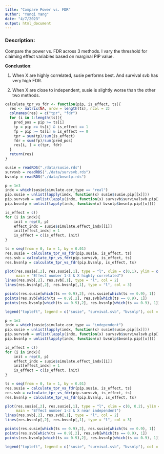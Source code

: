 ```yaml
---
title: "Compare Power vs. FDR"
author: "Yunqi Yang"
date: "4/7/2023"
output: html_document
---
```


### Description:

Compare the power vs. FDR across 3 methods. I vary the threshold for claiming effect variables based on marginal PIP value. 

**Conclustion**:

1. When X are highly correlated, susie performs best. And survival svb has very high FDR.

2. When X are close to independent, susie is slightly worse than the other two methods. 


```r
calculate_tpr_vs_fdr <- function(pip, is_effect, ts){
  res <- matrix(NA, nrow = length(ts), ncol = 2)
  colnames(res) = c("tpr", "fdr")
  for (i in 1:length(ts)){
    pred_pos = pip >= ts[i]
    tp = pip >= ts[i] & is_effect == 1
    fp = pip >= ts[i] & is_effect == 0
    tpr = sum(tp)/sum(is_effect)
    fdr = sum(fp)/sum(pred_pos)
    res[i, ] = c(tpr, fdr)
  }
  return(res)
}

```

```r
susie = readRDS("./data/susie.rds")
survsvb = readRDS("./data/survsvb.rds")
bvsnlp = readRDS("./data/bvsnlp.rds")
```

```r
p = 1e3
indx = which(susie$simulate.cor_type == "real")
pip.susie = unlist(lapply(indx, function(x) susie$susie.pip[[x]]))
pip.survsvb = unlist(lapply(indx, function(x) survsvb$survivalsvb.pip[[x]]))
pip.bvsnlp = unlist(lapply(indx, function(x) bvsnlp$bvsnlp.pip[[x]]))

is_effect = c()
for (i in indx){
    init = rep(0, p)
    effect_indx = susie$simulate.effect_indx[[i]]
    init[effect_indx] = 1
    is_effect = c(is_effect, init)
}

```

```r
ts = seq(from = 0, to = 1, by = 0.01)
res.susie = calculate_tpr_vs_fdr(pip.susie, is_effect, ts)
res.svb = calculate_tpr_vs_fdr(pip.survsvb, is_effect, ts)
res.bvsnlp = calculate_tpr_vs_fdr(pip.bvsnlp, is_effect, ts)
```

```r
plot(res.susie[,2], res.susie[,1], type = "l", xlim = c(0,1), ylim = c(0, 1), xlab = "FDR", ylab = "Power",
     main = "Effect number 1-3 & X highly correlated")
lines(res.svb[,2], res.svb[,1], type = "l", col = 2)
lines(res.bvsnlp[,2], res.bvsnlp[,1], type = "l", col = 3)

points(res.susie[which(ts == 0.9),2], res.susie[which(ts == 0.9), 1])
points(res.svb[which(ts == 0.9),2], res.svb[which(ts == 0.9), 1])
points(res.bvsnlp[which(ts == 0.9),2], res.bvsnlp[which(ts == 0.9), 1])

legend("topleft", legend = c("susie", "survival.svb", "bvsnlp"), col = c(1,2,3), lty = 1)
```


```r
p = 1e3
indx = which(susie$simulate.cor_type == "independent")
pip.susie = unlist(lapply(indx, function(x) susie$susie.pip[[x]]))
pip.survsvb = unlist(lapply(indx, function(x) survsvb$survivalsvb.pip[[x]]))
pip.bvsnlp = unlist(lapply(indx, function(x) bvsnlp$bvsnlp.pip[[x]]))

is_effect = c()
for (i in indx){
    init = rep(0, p)
    effect_indx = susie$simulate.effect_indx[[i]]
    init[effect_indx] = 1
    is_effect = c(is_effect, init)
}

```

```r
ts = seq(from = 0, to = 1, by = 0.01)
res.susie = calculate_tpr_vs_fdr(pip.susie, is_effect, ts)
res.svb = calculate_tpr_vs_fdr(pip.survsvb, is_effect, ts)
res.bvsnlp = calculate_tpr_vs_fdr(pip.bvsnlp, is_effect, ts)
```

```r
plot(res.susie[,2], res.susie[,1], type = "l", xlim = c(0, 0.2), ylim = c(0, 1), xlab = "FDR", ylab = "Power",
     main = "Effect number 1-3 & X near independent")
lines(res.svb[,2], res.svb[,1], type = "l", col = 2)
lines(res.bvsnlp[,2], res.bvsnlp[,1], type = "l", col = 3)

points(res.susie[which(ts == 0.9),2], res.susie[which(ts == 0.9), 1])
points(res.svb[which(ts == 0.9),2], res.svb[which(ts == 0.9), 1])
points(res.bvsnlp[which(ts == 0.9),2], res.bvsnlp[which(ts == 0.9), 1])

legend("topleft", legend = c("susie", "survival.svb", "bvsnlp"), col = c(1,2,3), lty = 1)
```
